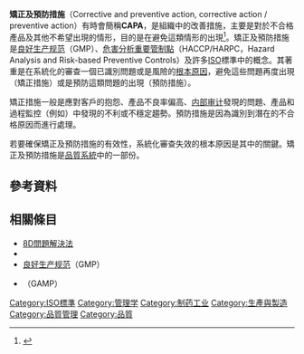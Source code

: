 '''矯正及預防措施'''（Corrective and preventive action, corrective action / preventive action）有時會簡稱'''CAPA'''，是組織中的改善措施，主要是對於不合格產品及其他不希望出現的情形，目的是在避免這類情形的出現<ref name=ISO9000>{{cite book|title=ISO 9000 Quality management system - Fundamentals and vocabulary|year=2005|publisher=ISO}}</ref>。矯正及預防措施是[[良好生产规范|良好生产规范]]（GMP）、[[危害分析重要管制點|危害分析重要管制點]]（HACCP/HARPC，Hazard Analysis and Risk-based Preventive Controls）及許多[[國際標準化組織|ISO]]標準中的概念。其著重是在系統化的審查一個已識別問題或是風險的[[根本原因|根本原因]]，避免這些問題再度出現（矯正措施）或是預防這類問題的出現（預防措施）。

矯正措施一般是應對客戶的抱怨、產品不良率偏高、[[内部审计|内部审计]]發現的問題、產品和過程監控（例如{{le|統計製程控制|statistical process control}}）中發現的不利或不穩定趨勢。預防措施是因為識別到潛在的不合格原因而進行處理。

若要確保矯正及預防措施的有效性，系統化審查失效的根本原因是其中的關鍵。矯正及預防措施是[[品質系統|品質系統]]中的一部份。

==參考資料==
{{reflist}}

==相關條目==
*[[8D問題解決法|8D問題解決法]]
*{{le|良好文件紀錄規範|Good documentation practice}}
*[[良好生产规范|良好生产规范]]（GMP）
*{{le|优良自动化生产规范|Good automated manufacturing practice}}（GAMP）
{{管理學小作品}}

[[Category:ISO標準|Category:ISO標準]]
[[Category:管理学|Category:管理学]]
[[Category:制药工业|Category:制药工业]]
[[Category:生產與製造|Category:生產與製造]]
[[Category:品質管理|Category:品質管理]]
[[Category:品質|Category:品質]]
